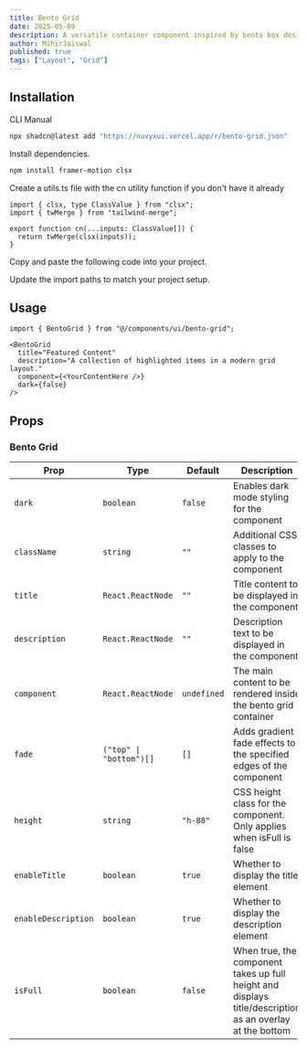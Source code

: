 ```yaml
---
title: Bento Grid
date: 2025-05-09
description: A versatile container component inspired by bento box designs, perfect for creating modern, visually appealing grid layouts.
author: MihirJaiswal
published: true
tags: ["Layout", "Grid"]
---
```


<ComponentPreview name="bento-grid-demo" />

## Installation

<Tabs defaultValue="cli">

<TabsList>
  <TabsTrigger value="cli">CLI</TabsTrigger>
  <TabsTrigger value="manual">Manual</TabsTrigger>
</TabsList>
<TabsContent value="cli">

```bash
npx shadcn@latest add "https://nuvyxui.vercel.app/r/bento-grid.json"
```

</TabsContent>

<TabsContent value="manual">

<Steps>

<Step>Install dependencies.</Step>

```bash
npm install framer-motion clsx
```

<Step>
  Create a utils.ts file with the cn utility function if you don't have it
  already
</Step>

```tsx
import { clsx, type ClassValue } from "clsx";
import { twMerge } from "tailwind-merge";

export function cn(...inputs: ClassValue[]) {
  return twMerge(clsx(inputs));
}
```

<Step>Copy and paste the following code into your project.</Step>

<ComponentSource name="bento-grid" />

<Step>Update the import paths to match your project setup.</Step>

</Steps>

</TabsContent>

</Tabs>

## Usage

```tsx
import { BentoGrid } from "@/components/ui/bento-grid";
```

```tsx
<BentoGrid
  title="Featured Content"
  description="A collection of highlighted items in a modern grid layout."
  component={<YourContentHere />}
  dark={false}
/>
```

## Props

### Bento Grid

| Prop                | Type                    | Default     | Description                                                                                              |
| ------------------- | ----------------------- | ----------- | -------------------------------------------------------------------------------------------------------- |
| `dark`              | `boolean`               | `false`     | Enables dark mode styling for the component                                                              |
| `className`         | `string`                | `""`        | Additional CSS classes to apply to the component                                                         |
| `title`             | `React.ReactNode`       | `""`        | Title content to be displayed in the component                                                           |
| `description`       | `React.ReactNode`       | `""`        | Description text to be displayed in the component                                                        |
| `component`         | `React.ReactNode`       | `undefined` | The main content to be rendered inside the bento grid container                                          |
| `fade`              | `("top" \| "bottom")[]` | `[]`        | Adds gradient fade effects to the specified edges of the component                                       |
| `height`            | `string`                | `"h-88"`    | CSS height class for the component. Only applies when isFull is false                                    |
| `enableTitle`       | `boolean`               | `true`      | Whether to display the title element                                                                     |
| `enableDescription` | `boolean`               | `true`      | Whether to display the description element                                                               |
| `isFull`            | `boolean`               | `false`     | When true, the component takes up full height and displays title/description as an overlay at the bottom |
